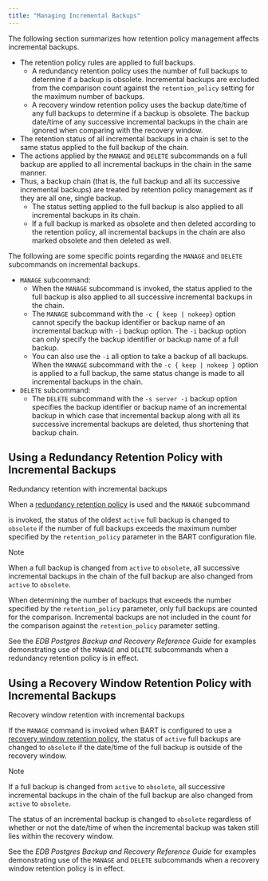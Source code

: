 ```yaml
---
title: "Managing Incremental Backups"
---
```


The following section summarizes how retention policy management affects incremental backups.

  - The retention policy rules are applied to full backups.
      - A redundancy retention policy uses the number of full backups to determine if a backup is obsolete. Incremental backups are excluded from the comparison count against the `retention_policy` setting for the maximum number of backups.
      - A recovery window retention policy uses the backup date/time of any full backups to determine if a backup is obsolete. The backup date/time of any successive incremental backups in the chain are ignored when comparing with the recovery window.
  - The retention status of all incremental backups in a chain is set to the same status applied to the full backup of the chain.
  - The actions applied by the `MANAGE` and `DELETE` subcommands on a full backup are applied to all incremental backups in the chain in the same manner.
  - Thus, a backup chain (that is, the full backup and all its successive incremental backups) are treated by retention policy management as if they are all one, single backup.
      - The status setting applied to the full backup is also applied to all incremental backups in its chain.
      - If a full backup is marked as obsolete and then deleted according to the retention policy, all incremental backups in the chain are also marked obsolete and then deleted as well.

The following are some specific points regarding the `MANAGE` and `DELETE` subcommands on incremental backups.

  - `MANAGE` subcommand:
      - When the `MANAGE` subcommand is invoked, the status applied to the full backup is also applied to all successive incremental backups in the chain.
      - The `MANAGE` subcommand with the `-c { keep | nokeep}` option cannot specify the backup identifier or backup name of an incremental backup with `-i` backup option. The `-i` backup option can only specify the backup identifier or backup name of a full backup.
      - You can also use the `-i` all option to take a backup of all backups. When the `MANAGE` subcommand with the `-c { keep | nokeep }` option is applied to a full backup, the same status change is made to all incremental backups in the chain.
  - `DELETE` subcommand:
      - The `DELETE` subcommand with the `-s server -i` backup option specifies the backup identifier or backup name of an incremental backup in which case that incremental backup along with all its successive incremental backups are deleted, thus shortening that backup chain.

## Using a Redundancy Retention Policy with Incremental Backups

<div class="index">

Redundancy retention with incremental backups

</div>

When a [redundancy retention policy](redundancy_retention_policy) is used and the `MANAGE` subcommand

is invoked, the status of the oldest `active` full backup is changed to `obsolete` if the number of full backups exceeds the maximum number specified by the `retention_policy` parameter in the BART configuration file.

<div class="note">

<div class="title">

Note

</div>

When a full backup is changed from `active` to `obsolete`, all successive incremental backups in the chain of the full backup are also changed from `active` to `obsolete`.

</div>

When determining the number of backups that exceeds the number specified by the `retention_policy` parameter, only full backups are counted for the comparison. Incremental backups are not included in the count for the comparison against the `retention_policy` parameter setting.

See the *EDB Postgres Backup and Recovery Reference Guide* for examples demonstrating use of the `MANAGE` and `DELETE` subcommands when a redundancy retention policy is in effect.

## Using a Recovery Window Retention Policy with Incremental Backups

<div class="index">

Recovery window retention with incremental backups

</div>

If the `MANAGE` command is invoked when BART is configured to use a [recovery window retention policy](recovery_window_retention_policy), the status of `active` full backups are changed to `obsolete` if the date/time of the full backup is outside of the recovery window.

<div class="note">

<div class="title">

Note

</div>

If a full backup is changed from `active` to `obsolete`, all successive incremental backups in the chain of the full backup are also changed from `active` to `obsolete`.

</div>

The status of an incremental backup is changed to `obsolete` regardless of whether or not the date/time of when the incremental backup was taken still lies within the recovery window.

See the *EDB Postgres Backup and Recovery Reference Guide* for examples demonstrating use of the `MANAGE` and `DELETE` subcommands when a recovery window retention policy is in effect.
